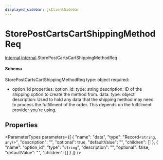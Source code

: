 ```yaml
---
displayed_sidebar: jsClientSidebar
---
```



# StorePostCartsCartShippingMethodReq

[internal](../../admin_discounts/modules/admin_discounts.internal.mdx).[internal](../modules/admin_discounts.internal.internal.mdx).StorePostCartsCartShippingMethodReq

#### Schema

StorePostCartsCartShippingMethodReq
type: object
required:
  - option_id
properties:
  option_id:
    type: string
    description: ID of the shipping option to create the method from.
  data:
    type: object
    description: Used to hold any data that the shipping method may need to process the fulfillment of the order. This depends on the fulfillment provider you're using.

## Properties

<ParameterTypes parameters={[
  {
    "name": "data",
    "type": "Record<`string`, `any`\\>",
    "description": "",
    "optional": true,
    "defaultValue": "",
    "children": []
  },
  {
    "name": "option_id",
    "type": "`string`",
    "description": "",
    "optional": false,
    "defaultValue": "",
    "children": []
  }
]} />
